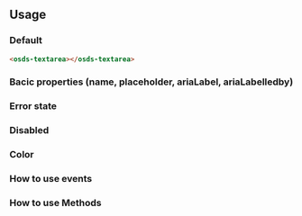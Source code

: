 
<GenericStyle />

## Usage

### Default
<osds-textarea></osds-textarea>

```html
<osds-textarea></osds-textarea>
```

### Bacic properties (name, placeholder, ariaLabel, ariaLabelledby)
<BasicProperty />

### Error state
<ErrorProperty />

### Disabled
<DisabledProperty />

### Color
<ColorProperty />

### How to use events
<Events />

### How to use Methods
<Methods />
